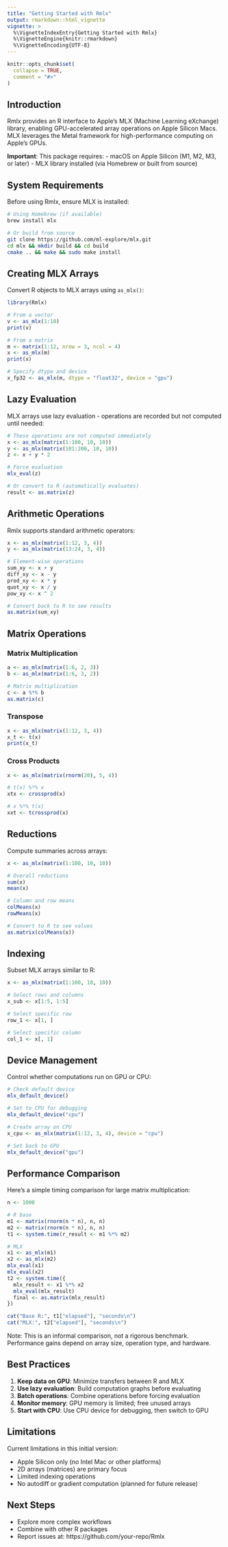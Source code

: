 ```yaml
---
title: "Getting Started with Rmlx"
output: rmarkdown::html_vignette
vignette: >
  %\VignetteIndexEntry{Getting Started with Rmlx}
  %\VignetteEngine{knitr::rmarkdown}
  %\VignetteEncoding{UTF-8}
---
```


```r
knitr::opts_chunk$set(
  collapse = TRUE,
  comment = "#>"
)
```

## Introduction

Rmlx provides an R interface to Apple's MLX (Machine Learning eXchange) library,
enabling GPU-accelerated array operations on Apple Silicon Macs. MLX leverages
the Metal framework for high-performance computing on Apple's GPUs.

**Important**: This package requires:
- macOS on Apple Silicon (M1, M2, M3, or later)
- MLX library installed (via Homebrew or built from source)

## System Requirements

Before using Rmlx, ensure MLX is installed:

```bash
# Using Homebrew (if available)
brew install mlx

# Or build from source
git clone https://github.com/ml-explore/mlx.git
cd mlx && mkdir build && cd build
cmake .. && make && sudo make install
```

## Creating MLX Arrays

Convert R objects to MLX arrays using `as_mlx()`:

```r
library(Rmlx)

# From a vector
v <- as_mlx(1:10)
print(v)

# From a matrix
m <- matrix(1:12, nrow = 3, ncol = 4)
x <- as_mlx(m)
print(x)

# Specify dtype and device
x_fp32 <- as_mlx(m, dtype = "float32", device = "gpu")
```

## Lazy Evaluation

MLX arrays use lazy evaluation - operations are recorded but not computed
until needed:

```r
# These operations are not computed immediately
x <- as_mlx(matrix(1:100, 10, 10))
y <- as_mlx(matrix(101:200, 10, 10))
z <- x + y * 2

# Force evaluation
mlx_eval(z)

# Or convert to R (automatically evaluates)
result <- as.matrix(z)
```

## Arithmetic Operations

Rmlx supports standard arithmetic operators:

```r
x <- as_mlx(matrix(1:12, 3, 4))
y <- as_mlx(matrix(13:24, 3, 4))

# Element-wise operations
sum_xy <- x + y
diff_xy <- x - y
prod_xy <- x * y
quot_xy <- x / y
pow_xy <- x ^ 2

# Convert back to R to see results
as.matrix(sum_xy)
```

## Matrix Operations

### Matrix Multiplication

```r
a <- as_mlx(matrix(1:6, 2, 3))
b <- as_mlx(matrix(1:6, 3, 2))

# Matrix multiplication
c <- a %*% b
as.matrix(c)
```

### Transpose

```r
x <- as_mlx(matrix(1:12, 3, 4))
x_t <- t(x)
print(x_t)
```

### Cross Products

```r
x <- as_mlx(matrix(rnorm(20), 5, 4))

# t(x) %*% x
xtx <- crossprod(x)

# x %*% t(x)
xxt <- tcrossprod(x)
```

## Reductions

Compute summaries across arrays:

```r
x <- as_mlx(matrix(1:100, 10, 10))

# Overall reductions
sum(x)
mean(x)

# Column and row means
colMeans(x)
rowMeans(x)

# Convert to R to see values
as.matrix(colMeans(x))
```

## Indexing

Subset MLX arrays similar to R:

```r
x <- as_mlx(matrix(1:100, 10, 10))

# Select rows and columns
x_sub <- x[1:5, 1:5]

# Select specific row
row_1 <- x[1, ]

# Select specific column
col_1 <- x[, 1]
```

## Device Management

Control whether computations run on GPU or CPU:

```r
# Check default device
mlx_default_device()

# Set to CPU for debugging
mlx_default_device("cpu")

# Create array on CPU
x_cpu <- as_mlx(matrix(1:12, 3, 4), device = "cpu")

# Set back to GPU
mlx_default_device("gpu")
```

## Performance Comparison

Here's a simple timing comparison for large matrix multiplication:

```r
n <- 1000

# R base
m1 <- matrix(rnorm(n * n), n, n)
m2 <- matrix(rnorm(n * n), n, n)
t1 <- system.time(r_result <- m1 %*% m2)

# MLX
x1 <- as_mlx(m1)
x2 <- as_mlx(m2)
mlx_eval(x1)
mlx_eval(x2)
t2 <- system.time({
  mlx_result <- x1 %*% x2
  mlx_eval(mlx_result)
  final <- as.matrix(mlx_result)
})

cat("Base R:", t1["elapsed"], "seconds\n")
cat("MLX:", t2["elapsed"], "seconds\n")
```

Note: This is an informal comparison, not a rigorous benchmark. Performance
gains depend on array size, operation type, and hardware.

## Best Practices

1. **Keep data on GPU**: Minimize transfers between R and MLX
2. **Use lazy evaluation**: Build computation graphs before evaluating
3. **Batch operations**: Combine operations before forcing evaluation
4. **Monitor memory**: GPU memory is limited; free unused arrays
5. **Start with CPU**: Use CPU device for debugging, then switch to GPU

## Limitations

Current limitations in this initial version:

- Apple Silicon only (no Intel Mac or other platforms)
- 2D arrays (matrices) are primary focus
- Limited indexing operations
- No autodiff or gradient computation (planned for future release)

## Next Steps

- Explore more complex workflows
- Combine with other R packages
- Report issues at: https://github.com/your-repo/Rmlx
